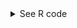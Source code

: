 <details><summary>See R code</summary>

::: {.callout-tip}
## Highest-grossing tours of all time visualization

Let's get started by loading the necessary R packages to clean, scrape, and visualize the data. These packages are the building blocks of our data scraping journey.

```r
#| message: false
#| warning: false
# To clean data
library(tidyverse)
library(janitor)

# To scrape data
library(rvest)
library(httr)
library(polite)

# To visualize data
library(ggplot2)
library(showtext)
library(viridis)

font_add_google("Open Sans", "open-sans")
showtext::showtext_auto()
```

Now that we have the necessary libraries loaded, it's time to politely scrape data from Wikipedia and bring it into R. We'll start by specifying the URL of the Wikipedia page we want to extract data from:

```r
url <-
  "https://en.wikipedia.org/wiki/List_of_highest-grossing_concert_tours"
```

Next, we'll use the polite package to create a 'bag of words' (bow) representation of the URL. This step helps us make a polite request to the web server for the page's content:

```r
#| message: false
url_bow <- polite::bow(url)
url_bow
```

Once we have our 'bow,' we can use it to scrape the web page. We'll specifically target the tables with the class 'wikitable' on the page:

```r
ind_html <-
  polite::scrape(url_bow) %>%  # scrape web page
  rvest::html_nodes("table.wikitable") %>% # pull out specific table
  rvest::html_table(fill = TRUE) 
```

Finally, we'll clean up the extracted table (the second table on the page, Top 20 highest-grossing tours of all time) by storing it in the `ind_tab` variable and ensuring that column names are in a consistent format:

```r
ind_tab <- 
  ind_html[[2]] %>% 
  clean_names()
```

This code segment efficiently fetches and prepares the data we need from the Wikipedia page. Our next step is to clean it for analysis. In this code snippet, we'll perform some essential data cleaning tasks to make our dataset ready for exploration: transforming the Adjusted Gross in 2022 Dollars, Actual Gross, and Average Gross columns into numeric variables.

```r
ind_tab_clean <-
  ind_tab %>%
  dplyr::mutate(across(
    c(adjusted_gross_in_2022_dollars,
      actual_gross,
      averagegross),
    ~ as.numeric(str_replace_all(.x, "[$,]", ""))
  ))
```

We want to add Taylor's data

```r
ind_tab_tay <-
  ind_tab_clean %>% 
  add_row(artist = "Taylor Swift",
          tour_title = "The Eras Tour (Expected)",
          year_s = "2023-2024",
          shows = 146,
          adjusted_gross_in_2022_dollars = 1400000000)
```


Now that our data is clean and ready, let's visualize the highest-grossing concert tours of all time (as of 2023) using a bar chart. We'll use the ggplot2 package

```r
#| results: hide
#| out.width: 400px
#| dpi: 300
#| fig.show: hide
#| fig.path: "../images/"
#| label: highest-grossing-tours-r
ind_tab_tay %>%
  mutate(color = case_when(artist == "Taylor Swift" ~ "#C2D9D9",
                          .default = "#122B2B")) %>% 
  ggplot(aes(
    x = forcats::fct_reorder(tour_title, adjusted_gross_in_2022_dollars),
    y = adjusted_gross_in_2022_dollars
  )) +
  geom_col(aes(fill = color),
           color = "#122B2B",
           width= .9) +
  scale_fill_identity() +
  labs(title = "Highest-grossing tours of all time",
       subtitle = "(as of 2023)") +
  theme(
    text = element_text(size = 9,
                        family = "open-sans"),
    title = element_text(size = 16,
                              face = "bold",
                              family = "open-sans"),
    subtitle = element_text(size = 12,
                                 family = "open-sans")
  ) +
  geom_text(aes(y = 12000000, label = tour_title),
  family = "open-sans",
  hjust = 0,
  vjust = 0.5,
  size = 3,
  color = "white",
  fontface = "bold") +
    geom_text(aes(y = 12000000, label = ifelse(artist == "Taylor Swift", tour_title, "")),
  family = "open-sans",
  hjust = 0,
  vjust = 0.5,
  size = 3,
  color = "black",
  fontface = "bold") +
  geom_text(aes(
    label = scales::dollar(
      adjusted_gross_in_2022_dollars,
      accuracy = 1,
      scale = 1e-6,
      suffix = "M"
    )
  ),
  family = "open-sans",
  hjust = -0.1,
  vjust = 0.5,
  size = 3) +
  coord_flip() +
  scale_y_continuous(limits = c(0, 1500000000)) +
  theme_void()
```

:::
</details>